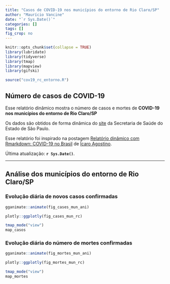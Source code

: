 ```yaml
---
title: "Casos de COVID-19 nos municípios do entorno de Rio Claro/SP"
author: "Maurício Vancine"
date: "`r Sys.Date()`"
categories: []
tags: []
fig_crop: no
---
```


```r
knitr::opts_chunk$set(collapse = TRUE)
library(lubridate)
library(tidyverse)
library(tmap)
library(mapview)
library(gifski)
```

```r
source("cov19_rc_entorno.R")
```
  
## Número de casos de COVID-19
Esse relatório dinâmico mostra o número de casos e mortes de **COVID-19 nos municípios do entorno de Rio Claro/SP**

Os dados são obtidos de forma dinâmica do [site](https://www.seade.gov.br/coronavirus/) da Secretaria de Saúde do Estado de São Paulo.

Esse relatório foi inspirado na postagem [Relatório dinâmico com Rmarkdown: COVID-19 no Brasil](https://icaroagostino.github.io/post/rmd-cov19/) de [Ícaro Agostino ](https://icaroagostino.github.io/blog/).

Última atualização: **`r Sys.Date()`**.

---

## Análise dos municípios do entorno de Rio Claro/SP
### Evolução diária de novos casos confirmadas
```r
gganimate::animate(fig_cases_mun_ani)
```

```r
plotly::ggplotly(fig_cases_mun_rc)
```

```r
tmap_mode("view")
map_casos
```

### Evolução diária do número de mortes confirmadas
```r
gganimate::animate(fig_mortes_mun_ani)
```

```r
plotly::ggplotly(fig_mortes_mun_rc)
```

```r
tmap_mode("view")
map_mortes
```
